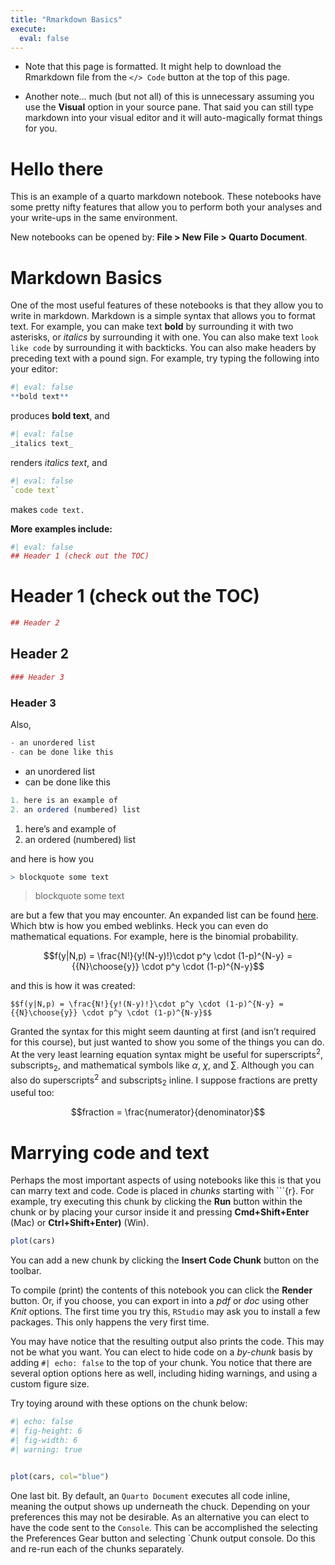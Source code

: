 ```yaml
---
title: "Rmarkdown Basics"
execute: 
  eval: false
---
```


-   Note that this page is formatted. It might help to download the Rmarkdown file from the `</> Code` button at the top of this page.

-   Another note... much (but not all) of this is unnecessary assuming you use the **Visual** option in your source pane. That said you can still type markdown into your visual editor and it will auto-magically format things for you.

# Hello there

This is an example of a quarto markdown notebook. These notebooks have some pretty nifty features that allow you to perform both your analyses and your write-ups in the same environment.

New notebooks can be opened by: **File \> New File \> Quarto Document**.

# Markdown Basics

One of the most useful features of these notebooks is that they allow you to write in markdown. Markdown is a simple syntax that allows you to format text. For example, you can make text **bold** by surrounding it with two asterisks, or *italics* by surrounding it with one. You can also make text `look like code` by surrounding it with backticks. You can also make headers by preceding text with a pound sign. For example, try typing the following into your editor:

```r
#| eval: false
**bold text**
```

produces **bold text**, and

```r
#| eval: false
_italics text_
```

renders *italics text*, and

```r
#| eval: false
`code text`
```

makes `code text.`

**More examples include:**

```r
#| eval: false
## Header 1 (check out the TOC)
```

# Header 1 (check out the TOC)

```r
## Header 2
```

## Header 2

```r
### Header 3
```

### Header 3

Also,

```r
- an unordered list
- can be done like this
```

-   an unordered list
-   can be done like this

```r
1. here is an example of
2. an ordered (numbered) list
```

1.  here's and example of
2.  an ordered (numbered) list

and here is how you

```r
> blockquote some text
```

> blockquote some text

are but a few that you may encounter. An expanded list can be found [here](https://www.rstudio.com/wp-content/uploads/2016/03/rmarkdown-cheatsheet-2.0.pdf). Which btw is how you embed weblinks. Heck you can even do mathematical equations. For example, here is the binomial probability.

$$f(y|N,p) = \frac{N!}{y!(N-y)!}\cdot p^y \cdot (1-p)^{N-y} = {{N}\choose{y}} \cdot p^y \cdot (1-p)^{N-y}$$

and this is how it was created:

``` {style="background-color: #EEEEEE; overflow-wrap: normal; font-size: 14px;"}
$$f(y|N,p) = \frac{N!}{y!(N-y)!}\cdot p^y \cdot (1-p)^{N-y} = {{N}\choose{y}} \cdot p^y \cdot (1-p)^{N-y}$$
```

Granted the syntax for this might seem daunting at first (and isn't required for this course), but just wanted to show you some of the things you can do. At the very least learning equation syntax might be useful for superscripts$^2$, subscripts$_2$, and mathematical symbols like $\alpha$, $\chi$, and $\sum$. Although you can also do superscripts^2^ and subscripts~2~ inline. I suppose fractions are pretty useful too:

$$fraction = \frac{numerator}{denominator}$$

# Marrying code and text

Perhaps the most important aspects of using notebooks like this is that you can marry text and code. Code is placed in *chunks* starting with \`\`\`{r}. For example, try executing this chunk by clicking the **Run** button within the chunk or by placing your cursor inside it and pressing **Cmd+Shift+Enter** (Mac) or **Ctrl+Shift+Enter)** (Win).

```r
plot(cars)
```

You can add a new chunk by clicking the **Insert Code Chunk** button on the toolbar.

To compile (print) the contents of this notebook you can click the **Render** button. Or, if you choose, you can export in into a *pdf* or *doc* using other *Knit* options. The first time you try this, `RStudio` may ask you to install a few packages. This only happens the very first time.

You may have notice that the resulting output also prints the code. This may not be what you want. You can elect to hide code on a *by-chunk* basis by adding `#| echo: false` to the top of your chunk. You notice that there are several option options here as well, including hiding warnings, and using a custom figure size.

Try toying around with these options on the chunk below:

```r
#| echo: false
#| fig-height: 6
#| fig-width: 6
#| warning: true


plot(cars, col="blue")
```

One last bit. By default, an `Quarto Document` executes all code inline, meaning the output shows up underneath the chuck. Depending on your preferences this may not be desirable. As an alternative you can elect to have the code sent to the `Console`. This can be accomplished the selecting the Preferences Gear button and selecting \`Chunk output console. Do this and re-run each of the chunks separately.
